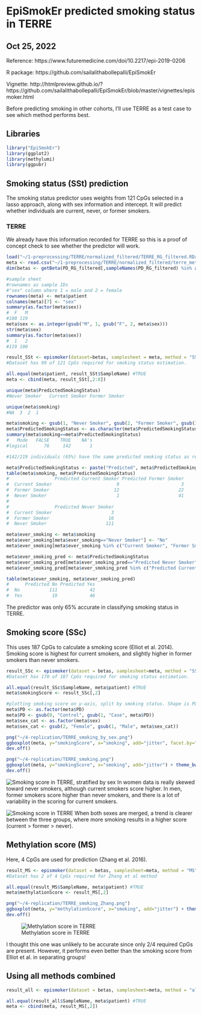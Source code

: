 # EpiSmokEr predicted smoking status in TERRE
## Oct 25, 2022

Reference: https://www.futuremedicine.com/doi/10.2217/epi-2019-0206 

R package: https://github.com/sailalithabollepalli/EpiSmokEr

Vignette: http://htmlpreview.github.io/?https://github.com/sailalithabollepalli/EpiSmokEr/blob/master/vignettes/epismoker.html

Before predicting smoking in other cohorts, I'll use TERRE as a test case to see which method performs best.

## Libraries
```r
library("EpiSmokEr")
library(ggplot2)
library(methylumi)
library(ggpubr)
```

## Smoking status (SSt) prediction

The smoking status predictor uses weights from 121 CpGs selected in a lasso approach, along with sex information and intercept. It will predict whether individuals are current, never, or former smokers.

### TERRE

We already have this information recorded for TERRE so this is a proof of concept check to see whether the predictor will work.

```r
load("~/1-preprocessing/TERRE/normalized_filtered/TERRE_RG_filtered.RData")
meta <- read.csv("~/1-preprocessing/TERRE/normalized_filtered/terre_meta_extcelltypePCs_ancestryPCs_complete.csv")
dim(betas <- getBeta(PD_RG_filtered[,sampleNames(PD_RG_filtered) %in% as.character(meta$patient)])) #803777    219

#sample sheet
#rownames as sample IDs
#"sex" column where 1 = male and 2 = female
rownames(meta) <- meta$patient
colnames(meta)[7] <- "sex"
summary(as.factor(meta$sex))
#  F   M 
#100 119 
meta$sex <- as.integer(gsub("M", 1, gsub("F", 2, meta$sex)))
str(meta$sex)
summary(as.factor(meta$sex))
#  1   2 
#119 100 

result_SSt <- epismoker(dataset=betas, samplesheet = meta, method = "SSt")
#Dataset has 99 of 121 CpGs required for smoking status estimation.

all.equal(meta$patient, result_SSt$SampleName) #TRUE
meta <- cbind(meta, result_SSt[,2:8])

unique(meta$PredictedSmokingStatus)
#Never Smoker   Current Smoker Former Smoker 

unique(meta$smoking)
#NA  3  2  1

meta$smoking <- gsub(1, "Never Smoker", gsub(2, "Former Smoker", gsub(3, "Current Smoker", meta$smoking)))
meta$PredictedSmokingStatus <- as.character(meta$PredictedSmokingStatus)
summary(meta$smoking==meta$PredictedSmokingStatus)
#   Mode   FALSE    TRUE    NA's 
#logical      76     142       1 

#142/219 individuals (65%) have the same predicted smoking status as recorded smoking status

meta$PredictedSmokingStatus <- paste("Predicted", meta$PredictedSmokingStatus, sep=" ")
table(meta$smoking, meta$PredictedSmokingStatus)
#                 Predicted Current Smoker Predicted Former Smoker
#  Current Smoker                        9                       3
#  Former Smoker                        12                      22
#  Never Smoker                          1                      41
#                
#                 Predicted Never Smoker
#  Current Smoker                      3
#  Former Smoker                      16
#  Never Smoker                      111

meta$ever_smoking <- meta$smoking
meta$ever_smoking[meta$ever_smoking=="Never Smoker"] <- "No"
meta$ever_smoking[meta$ever_smoking %in% c("Current Smoker", "Former Smoker")] <- "Yes"

meta$ever_smoking_pred <- meta$PredictedSmokingStatus
meta$ever_smoking_pred[meta$ever_smoking_pred=="Predicted Never Smoker"] <- "Predicted No"
meta$ever_smoking_pred[meta$ever_smoking_pred %in% c("Predicted Current Smoker", "Predicted Former Smoker")] <- "Predicted Yes"

table(meta$ever_smoking, meta$ever_smoking_pred)
#      Predicted No Predicted Yes
#  No           111            42
#  Yes           19            46
```

The predictor was only 65% accurate in classifying smoking status in TERRE. 

## Smoking score (SSc)

This uses 187 CpGs to calculate a smoking score (Elliot et al. 2014). Smoking score is highest for current smokers, and slightly higher in former smokers than never smokers.

```r
result_SSc <- epismoker(dataset = betas, samplesheet=meta, method = "SSc")
#Dataset has 170 of 187 CpGs required for smoking status estimation.

all.equal(result_SSc$SampleName, meta$patient) #TRUE
meta$smokingScore <- result_SSc[,2]

#plotting smoking score on y-axis, split by smoking status. Shape is PD status and colour is sex.
meta$PD <- as.factor(meta$PD)
meta$PD <- gsub(0, "Control", gsub(1, "Case", meta$PD))
meta$sex_cat <- as.factor(meta$sex)
meta$sex_cat <- gsub(2, "Female", gsub(1, "Male", meta$sex_cat))

png("~/4-replication/TERRE_smoking_by_sex.png")
ggboxplot(meta, y="smokingScore", x="smoking", add="jitter", facet.by="sex_cat") + theme_bw() + theme(axis.text.x=element_text(angle=90)) + stat_compare_means(method="anova")
dev.off()

png("~/4-replication/TERRE_smoking.png")
ggboxplot(meta, y="smokingScore", x="smoking", add="jitter") + theme_bw() + theme(axis.text.x=element_text(angle=90)) + stat_compare_means(method="anova")
dev.off()
```
![Smoking score in TERRE, stratified by sex](/home1/NEURO/schaffner/4-replication/TERRE_smoking_by_sex.png)
In women data is really skewed toward never smokers, although current smokers score higher. In men, former smokers score higher than never smokers, and there is a lot of variability in the scoring for current smokers.

![Smoking score in TERRE](/home1/NEURO/schaffner/4-replication/TERRE_smoking.png)
When both sexes are merged, a trend is clearer between the three groups, where more smoking results in a higher score (current > former > never).

## Methylation score (MS)

Here, 4 CpGs are used for prediction (Zhang et al. 2016).

```r
result_MS <- epismoker(dataset = betas, samplesheet=meta, method = "MS")
#Dataset has 2 of 4 CpGs required for Zhang et al method

all.equal(result_MS$SampleName, meta$patient) #TRUE
meta$methylationScore <- result_MS[,2]

png("~/4-replication/TERRE_smoking_Zhang.png")
ggboxplot(meta, y="methylationScore", x="smoking", add="jitter") + theme_bw() + theme(axis.text.x=element_text(angle=90)) + stat_compare_means(method="anova")
dev.off()
```
![Methylation score in TERRE](/home1/NEURO/schaffner/4-replication/TERRE_smoking_Zhang.png)

I thought this one was unlikely to be accurate since only 2/4 required CpGs are present. However, it performs even better than the smoking score from Elliot et al. in separating groups!

## Using all methods combined

```r
result_all <- epismoker(dataset = betas, samplesheet=meta, method = "all")

all.equal(result_all$SampleName, meta$patient) #TRUE
meta <- cbind(meta, result_MS[,2])
```
